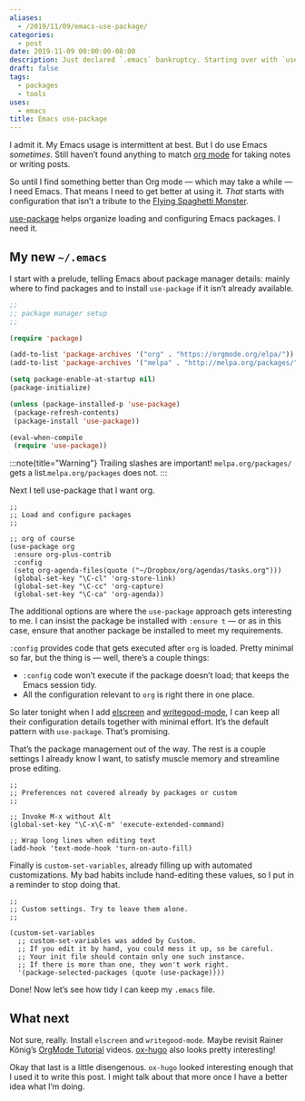 ```yaml
---
aliases:
  - /2019/11/09/emacs-use-package/
categories:
  - post
date: 2019-11-09 00:00:00-08:00
description: Just declared `.emacs` bankruptcy. Starting over with `use-package`.
draft: false
tags:
  - packages
  - tools
uses:
  - emacs
title: Emacs use-package
---
```


I admit it. My Emacs usage is intermittent at best. But I do use Emacs
*sometimes*. Still haven’t found anything to match [org mode][org-mode] for
taking notes or writing posts.

So until I find something better than Org mode — which may take a while — I
need Emacs. That means I need to get better at using it. *That* starts with
configuration that isn’t a tribute to the [Flying Spaghetti Monster][fsm].

[use-package][] helps organize loading and configuring Emacs packages. I need it.

## My new `~/.emacs`

I start with a prelude, telling Emacs about package manager details: mainly
where to find packages and to install ``use-package`` if it isn’t already
available.

```lisp
;;
;; package manager setup
;;

(require 'package)

(add-to-list 'package-archives '("org" . "https://orgmode.org/elpa/"))
(add-to-list 'package-archives '("melpa" . "http://melpa.org/packages/"))

(setq package-enable-at-startup nil)
(package-initialize)

(unless (package-installed-p 'use-package)
 (package-refresh-contents)
 (package-install 'use-package))

(eval-when-compile
 (require 'use-package))
```

:::note{title="Warning"}
Trailing slashes are important! `melpa.org/packages/` gets a list.`melpa.org/packages` does not.
:::

Next I tell use-package that I want org.

``` elisp
;;
;; Load and configure packages
;;

;; org of course
(use-package org
 :ensure org-plus-contrib
 :config
 (setq org-agenda-files(quote ("~/Dropbox/org/agendas/tasks.org")))
 (global-set-key "\C-cl" 'org-store-link)
 (global-set-key "\C-cc" 'org-capture)
 (global-set-key "\C-ca" 'org-agenda))
```

The additional options are where the `use-package` approach gets interesting
to me. I can insist the package be installed with `:ensure t` — or as in this
case, ensure that another package be installed to meet my requirements.

`:config` provides code that gets executed after `org` is loaded. Pretty
minimal so far, but the thing is — well, there’s a couple things:

- `:config` code won’t execute if the package doesn’t load; that keeps the Emacs session tidy.
- All the configuration relevant to `org` is right there in one place.

So later tonight when I add [elscreen][] and [writegood-mode][], I can keep all
their configuration details together with minimal effort. It’s the default
pattern with `use-package`. That’s promising.

That’s the package management out of the way. The rest is a couple settings I
already know I want, to satisfy muscle memory and streamline prose editing.

``` elisp
;;
;; Preferences not covered already by packages or custom
;;

;; Invoke M-x without Alt
(global-set-key "\C-x\C-m" 'execute-extended-command)

;; Wrap long lines when editing text
(add-hook 'text-mode-hook 'turn-on-auto-fill)
```

Finally is `custom-set-variables`, already filling up with automated
customizations. My bad habits include hand-editing these values, so I put in a
reminder to stop doing that.

``` elisp
;;
;; Custom settings. Try to leave them alone.
;;

(custom-set-variables
  ;; custom-set-variables was added by Custom.
  ;; If you edit it by hand, you could mess it up, so be careful.
  ;; Your init file should contain only one such instance.
  ;; If there is more than one, they won't work right.
  '(package-selected-packages (quote (use-package))))
```

Done! Now let’s see how tidy I can keep my `.emacs` file.

## What next

Not sure, really. Install `elscreen` and `writegood-mode`.  Maybe revisit
Rainer König’s [OrgMode Tutorial][orgmode-tutorial] videos.  [ox-hugo][] also
looks pretty interesting!

Okay that last is a little disengenous. `ox-hugo` looked interesting enough
that I used it to write this post. I might talk about that more once I have a
better idea what I’m doing.

[org-mode]: https://orgmode.org
[fsm]: https://spaghettimonster.com
[use-package]: https://github.com/jwiegly/use-package
[elscreen]: /post/2017/01/elscreen/
[writegood-mode]: /post/2017/08/emacs-writegood-mode/
[orgmode-tutorial]: https://www.youtube.com/playlist?list=PLVtKhBrRV%5FZkPnBtt%5FTD1Cs9PJlU0IIdE
[ox-hugo]: https://ox-hugo.scripter.co/
